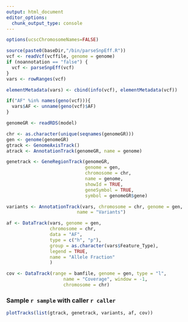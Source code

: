 ```yaml
---
output: html_document
editor_options:
  chunk_output_type: console
---
```



```r
options(ucscChromosomeNames=FALSE)

source(paste0(baseDir,"/bin/parseSnpEff.R"))
vcf <- readVcf(vcffile, genome = genome)
if (noannotation == "false") {
  vcf <- parseSnpEff(vcf)
}
vars <- rowRanges(vcf)

elementMetadata(vars) <- cbind(info(vcf), elementMetadata(vcf))

if("AF" %in% names(geno(vcf))){
  vars$AF <- unname(geno(vcf)$AF)
}

genomeGR <- readRDS(model)

chr <- as.character(unique(seqnames(genomeGR)))
gen <- genome(genomeGR)
gtrack <- GenomeAxisTrack()
atrack <- AnnotationTrack(genomeGR, name = genome)

genetrack <- GeneRegionTrack(genomeGR,
                             genome = gen,
                             chromosome = chr,
                             name = genome,
                             showId = TRUE,
                             geneSymbol = TRUE,
                             symbol = genomeGR$gene)

variants <- AnnotationTrack(vars, chromosome = chr, genome = gen,
                          name = "Variants")

af <- DataTrack(vars, genome = gen,
                chromosome = chr,
                data = "AF",
                type = c("h", "p"),
                group = as.character(vars$Feature_Type),
                legend = TRUE,
                name = "Allele Fraction"
                )

cov <- DataTrack(range = bamfile, genome = gen, type = "l",
                     name = "Coverage", window = -1,
                     chromosome = chr)
```



### Sample `r sample` with caller `r caller`

```r
plotTracks(list(gtrack, genetrack, variants, af, cov))
```
